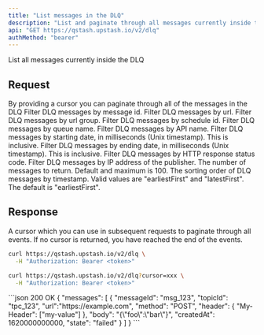 ```yaml
---
title: "List messages in the DLQ"
description: "List and paginate through all messages currently inside the DLQ"
api: "GET https://qstash.upstash.io/v2/dlq"
authMethod: "bearer"
---
```


List all messages currently inside the DLQ

## Request

<ParamField query="cursor" type="string">
  By providing a cursor you can paginate through all of the messages in the DLQ
</ParamField>

<ParamField query="messageId" type="string">
  Filter DLQ messages by message id.
</ParamField>

<ParamField query="url" type="string">
  Filter DLQ messages by url.
</ParamField>

<ParamField query="topicName" type="string">
  Filter DLQ messages by url group.
</ParamField>

<ParamField query="scheduleId" type="string">
  Filter DLQ messages by schedule id.
</ParamField>

<ParamField query="queueName" type="string">
  Filter DLQ messages by queue name.
</ParamField>

<ParamField query="api" type="string">
  Filter DLQ messages by API name.
</ParamField>

<ParamField query="fromDate" type="number">
  Filter DLQ messages by starting date, in milliseconds (Unix timestamp). This is inclusive.
</ParamField>

<ParamField query="toDate" type="number">
  Filter DLQ messages by ending date, in milliseconds (Unix timestamp). This is inclusive.
</ParamField>

<ParamField query="responseStatus" type="number">
  Filter DLQ messages by HTTP response status code.
</ParamField>

<ParamField query="callerIp" type="string">
  Filter DLQ messages by IP address of the publisher.
</ParamField>

<ParamField query="count" type="number">
  The number of messages to return. Default and maximum is 100.
</ParamField>

<ParamField query="order" type="string">
  The sorting order of DLQ messages by timestamp. Valid values are "earliestFirst" and "latestFirst". The default is "earliestFirst".
</ParamField>

## Response

<ResponseField name="cursor" type="string">
  A cursor which you can use in subsequent requests to paginate through all
  events. If no cursor is returned, you have reached the end of the events.
</ResponseField>

<ResponseField name="messages" type="Array">
  <Expandable defaultOpen title="message">
    <Snippet file="qstash-dlq-message-type.mdx" />
  </Expandable>
</ResponseField>

<RequestExample>

```sh
curl https://qstash.upstash.io/v2/dlq \
  -H "Authorization: Bearer <token>"
```

```sh with cursor
curl https://qstash.upstash.io/v2/dlq?cursor=xxx \
  -H "Authorization: Bearer <token>"
```

</RequestExample>

<ResponseExample>
```json 200 OK
{ 
  "messages": [
    {
      "messageId": "msg_123",
      "topicId": "tpc_123",
      "url":"https://example.com",
      "method": "POST",
      "header": {
        "My-Header": ["my-value"]
      },
      "body": "{\"foo\":\"bar\"}",
      "createdAt": 1620000000000,
      "state": "failed"
    }
  ]
}
```

</ResponseExample>

